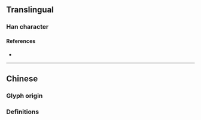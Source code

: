 {{also|慣}}
{{character info}}
==Translingual==

===Han character===
{{Han char|rn=61|rad=心|as=08|sn=11|four=|canj=PWJO|ids=⿰忄贯}}

====References====
* {{Han ref|kx=0392.181|hdz=42320.030|uh=60EF|ud=24815}}

----

==Chinese==

===Glyph origin===
{{Han simp|慣|f=貫|t=贯}}

===Definitions===
{{zh-see|慣}}